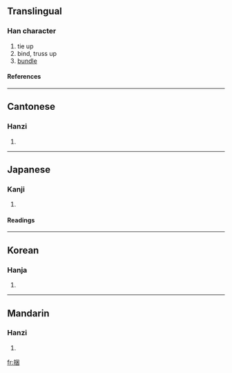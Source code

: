 {{see|綑}}

==Translingual==
===Han character===
{{Han char|rn=64|rad=手|as=07|sn=10|four=5600<sub>0</sub>|canj=手田木 (QWD)}}
# tie up
# bind, truss up
# [[bundle]]
====References====
{{Han ref|kx=0433.070|dkj=12131|dj=0782.190|hdz=31882.050|uh=6346|ud=25414|bh=AEB9|bd=44729}}
----
==Cantonese==
===Hanzi===
{{yue-hanzi|jyut=|y=kwan2}}
# {{defn|Cantonese}}
----
==Japanese==
===Kanji===
{{ja-kanji|grade=|rs=手07}}
# {{defn|Japanese}} 
====Readings====
{{ja-readings|on=[[こん]] (kon), [[ごん]] (gon)|kun=[[ととのえる]] (totonoeru)}}
----
==Korean==
===Hanja===
{{ko-hanja|hangeul=곤|eumhun=|rv=gon|mr=kon|y=kon}}
# {{defn|Korean}}
----
==Mandarin==
===Hanzi===
{{cmn-hanzi|pin=[[kǔn]] (kun3)|wg=k'un<sup>3</sup>}}
# {{defn|Mandarin}}

[[fr:捆]]